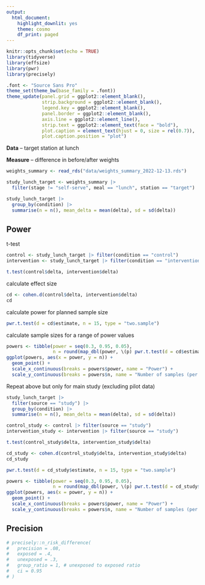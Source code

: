 ```yaml
---
output:
  html_document: 
    highlight_downlit: yes
    theme: cosmo
    df_print: paged
---
```


```r
knitr::opts_chunk$set(echo = TRUE)
library(tidyverse)
library(effsize)
library(pwr)
library(precisely)

.font <- "Source Sans Pro"
theme_set(theme_bw(base_family = .font))
theme_update(panel.grid = ggplot2::element_blank(),
             strip.background = ggplot2::element_blank(),
             legend.key = ggplot2::element_blank(),
             panel.border = ggplot2::element_blank(),
             axis.line = ggplot2::element_line(),
             strip.text = ggplot2::element_text(face = "bold"),
             plot.caption = element_text(hjust = 0, size = rel(0.7)),
             plot.caption.position = "plot")
```

__Data__ -- target station at lunch

__Measure__ -- difference in before/after weights

```r
weights_summary <- read_rds("data/weights_summary_2022-12-13.rds")

study_lunch_target <- weights_summary |>
  filter(stage != "self-serve", meal == "lunch", station == "target")

study_lunch_target |>
  group_by(condition) |>
  summarise(n = n(), mean_delta = mean(delta), sd = sd(delta))
```

## Power

t-test
```r
control <- study_lunch_target |> filter(condition == "control")
intervention <- study_lunch_target |> filter(condition == "intervention")

t.test(control$delta, intervention$delta)
```

calculate effect size
```r
cd <- cohen.d(control$delta, intervention$delta)
cd
```

calculate power for planned sample size
```r
pwr.t.test(d = cd$estimate, n = 15, type = "two.sample")
```

calculate sample sizes for a range of power values
```r
powers <- tibble(power = seq(0.3, 0.95, 0.05),
                 n = round(map_dbl(power, \(p) pwr.t.test(d = cd$estimate, power = p, type = "two.sample")$n)))
ggplot(powers, aes(x = power, y = n)) +
  geom_point() +
  scale_x_continuous(breaks = powers$power, name = "Power") +
  scale_y_continuous(breaks = powers$n, name = "Number of samples (per group)")
```

Repeat above but only for main study (excluding pilot data)

```r
study_lunch_target |>
  filter(source == "study") |>
  group_by(condition) |>
  summarise(n = n(), mean_delta = mean(delta), sd = sd(delta))

control_study <- control |> filter(source == "study")
intervention_study <- intervention |> filter(source == "study")

t.test(control_study$delta, intervention_study$delta)

cd_study <- cohen.d(control_study$delta, intervention_study$delta)
cd_study

pwr.t.test(d = cd_study$estimate, n = 15, type = "two.sample")

powers <- tibble(power = seq(0.3, 0.95, 0.05),
                 n = round(map_dbl(power, \(p) pwr.t.test(d = cd_study$estimate, power = p, type = "two.sample")$n)))
ggplot(powers, aes(x = power, y = n)) +
  geom_point() +
  scale_x_continuous(breaks = powers$power, name = "Power") +
  scale_y_continuous(breaks = powers$n, name = "Number of samples (per group)")
```


## Precision

```r
# precisely::n_risk_difference(
#   precision = .08,
#   exposed = .4,
#   unexposed = .3,
#   group_ratio = 1, # unexposed to exposed ratio
#   ci = 0.95
# )
```
